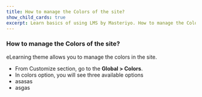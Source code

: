 ---
title: How to manage the Colors of the site? 
show_child_cards: true
excerpt: Learn basics of using LMS by Masteriyo. How to manage the Colors of the site.
---

### How to manage the Colors of the site? 

eLearning theme allows you to manage the colors in the site.  

* From Customize section, go to the **Global > Colors**.
* In colors option, you will see three available options
 * asasas
 * asgas